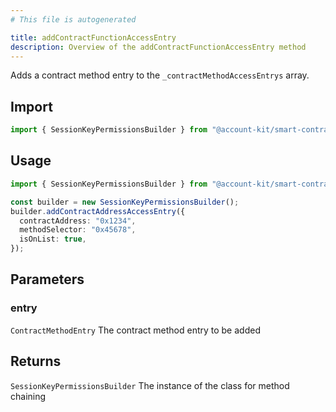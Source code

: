 ```yaml
---
# This file is autogenerated

title: addContractFunctionAccessEntry
description: Overview of the addContractFunctionAccessEntry method
---
```



Adds a contract method entry to the `_contractMethodAccessEntrys` array.

## Import

```ts
import { SessionKeyPermissionsBuilder } from "@account-kit/smart-contracts";
```

## Usage

```ts
import { SessionKeyPermissionsBuilder } from "@account-kit/smart-contracts";

const builder = new SessionKeyPermissionsBuilder();
builder.addContractAddressAccessEntry({
  contractAddress: "0x1234",
  methodSelector: "0x45678",
  isOnList: true,
});
```

## Parameters

### entry

`ContractMethodEntry`
The contract method entry to be added

## Returns

`SessionKeyPermissionsBuilder`
The instance of the class for method chaining
